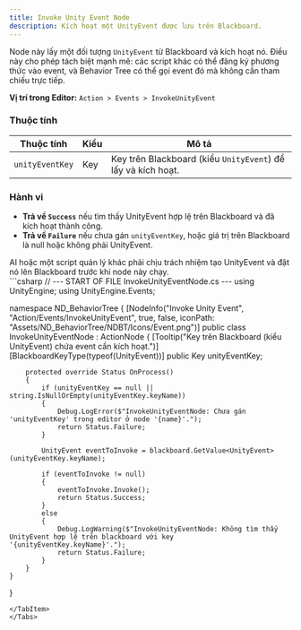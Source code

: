 ```yaml
---
title: Invoke Unity Event Node
description: Kích hoạt một UnityEvent được lưu trên Blackboard.
---
```


Node này lấy một đối tượng `UnityEvent` từ Blackboard và kích hoạt nó. Điều này cho phép tách biệt mạnh mẽ: các script khác có thể đăng ký phương thức vào event, và Behavior Tree có thể gọi event đó mà không cần tham chiếu trực tiếp.

**Vị trí trong Editor:** `Action > Events > InvokeUnityEvent`

### Thuộc tính

| Thuộc tính        | Kiểu | Mô tả                                                            |
| ----------------- | ---- | ---------------------------------------------------------------- |
| `unityEventKey`   | Key  | Key trên Blackboard (kiểu `UnityEvent`) để lấy và kích hoạt.     |

### Hành vi

-   **Trả về `Success`** nếu tìm thấy UnityEvent hợp lệ trên Blackboard và đã kích hoạt thành công.
-   **Trả về `Failure`** nếu chưa gán `unityEventKey`, hoặc giá trị trên Blackboard là null hoặc không phải UnityEvent.

<Aside type="note">
AI hoặc một script quản lý khác phải chịu trách nhiệm tạo UnityEvent và đặt nó lên Blackboard trước khi node này chạy.
</Aside>

<Tabs>
<TabItem label="C# Code">
```csharp
// --- START OF FILE InvokeUnityEventNode.cs ---
using UnityEngine;
using UnityEngine.Events;

namespace ND_BehaviorTree
{
    [NodeInfo("Invoke Unity Event", "Action/Events/InvokeUnityEvent", true, false, iconPath: "Assets/ND_BehaviorTree/NDBT/Icons/Event.png")]
    public class InvokeUnityEventNode : ActionNode
    {
        [Tooltip("Key trên Blackboard (kiểu UnityEvent) chứa event cần kích hoạt.")]
        [BlackboardKeyType(typeof(UnityEvent))]
        public Key unityEventKey;

        protected override Status OnProcess()
        {
            if (unityEventKey == null || string.IsNullOrEmpty(unityEventKey.keyName))
            {
                Debug.LogError($"InvokeUnityEventNode: Chưa gán 'unityEventKey' trong editor ở node '{name}'.");
                return Status.Failure;
            }

            UnityEvent eventToInvoke = blackboard.GetValue<UnityEvent>(unityEventKey.keyName);

            if (eventToInvoke != null)
            {
                eventToInvoke.Invoke();
                return Status.Success;
            }
            else
            {
                Debug.LogWarning($"InvokeUnityEventNode: Không tìm thấy UnityEvent hợp lệ trên blackboard với key '{unityEventKey.keyName}'.");
                return Status.Failure;
            }
        }
    }
}
```
</TabItem>
</Tabs>